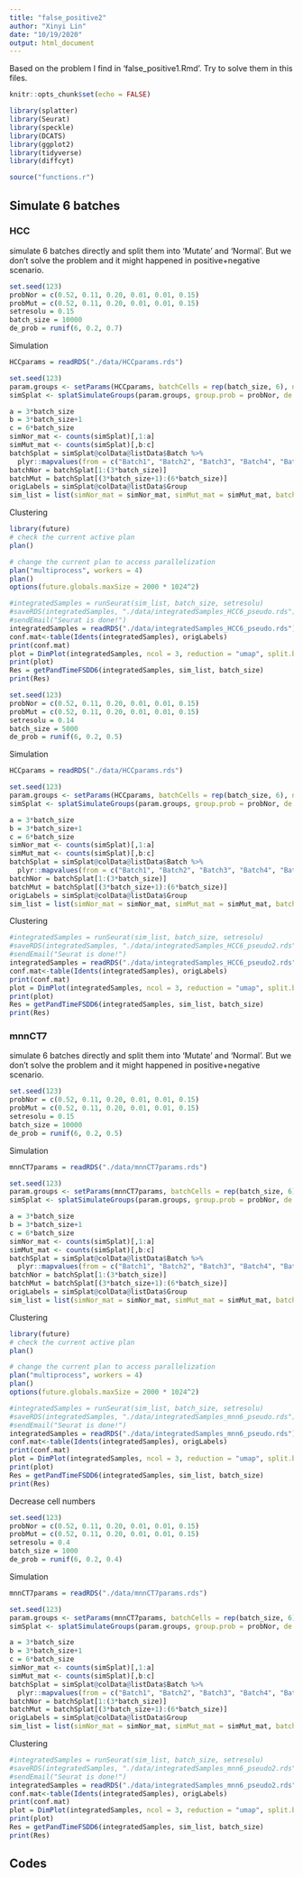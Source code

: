 ```yaml
---
title: "false_positive2"
author: "Xinyi Lin"
date: "10/19/2020"
output: html_document
---
```


Based on the problem I find in 'false_positive1.Rmd'. Try to solve them in this files.

```r
knitr::opts_chunk$set(echo = FALSE)
```

```r
library(splatter)
library(Seurat)
library(speckle)
library(DCATS)
library(ggplot2)
library(tidyverse)
library(diffcyt)
```

```r
source("functions.r")
```

## Simulate 6 batches

### HCC

simulate 6 batches directly and split them into 'Mutate' and 'Normal'. But we don't solve the problem and it might happened in positive+negative scenario.

```r
set.seed(123)
probNor = c(0.52, 0.11, 0.20, 0.01, 0.01, 0.15)
probMut = c(0.52, 0.11, 0.20, 0.01, 0.01, 0.15)
setresolu = 0.15
batch_size = 10000
de_prob = runif(6, 0.2, 0.7)
```

Simulation

```r
HCCparams = readRDS("./data/HCCparams.rds")

set.seed(123)
param.groups <- setParams(HCCparams, batchCells = rep(batch_size, 6), nGenes = 1000)
simSplat <- splatSimulateGroups(param.groups, group.prob = probNor, de.prob = de_prob, verbose = FALSE)

a = 3*batch_size
b = 3*batch_size+1
c = 6*batch_size
simNor_mat <- counts(simSplat)[,1:a]
simMut_mat <- counts(simSplat)[,b:c]
batchSplat = simSplat@colData@listData$Batch %>% 
  plyr::mapvalues(from = c("Batch1", "Batch2", "Batch3", "Batch4", "Batch5", "Batch6"), to = c("Nor1", "Nor2", "Nor3", "Mut1", "Mut2", "Mut3"))
batchNor = batchSplat[1:(3*batch_size)]
batchMut = batchSplat[(3*batch_size+1):(6*batch_size)]
origLabels = simSplat@colData@listData$Group
sim_list = list(simNor_mat = simNor_mat, simMut_mat = simMut_mat, batchNor = batchNor, batchMut = batchMut, origLabels = origLabels)
```

Clustering

```r
library(future)
# check the current active plan
plan()
```

```r
# change the current plan to access parallelization
plan("multiprocess", workers = 4)
plan()
options(future.globals.maxSize = 2000 * 1024^2)
```

```r
#integratedSamples = runSeurat(sim_list, batch_size, setresolu)
#saveRDS(integratedSamples, "./data/integratedSamples_HCC6_pseudo.rds")
#sendEmail("Seurat is done!")
integratedSamples = readRDS("./data/integratedSamples_HCC6_pseudo.rds")
conf.mat<-table(Idents(integratedSamples), origLabels)
print(conf.mat)
plot = DimPlot(integratedSamples, ncol = 3, reduction = "umap", split.by = "batch") + ggtitle("Cluster Results of Different Clusters in Different Samples")
print(plot)
Res = getPandTimeFSDD6(integratedSamples, sim_list, batch_size)
print(Res)
```

```r
set.seed(123)
probNor = c(0.52, 0.11, 0.20, 0.01, 0.01, 0.15)
probMut = c(0.52, 0.11, 0.20, 0.01, 0.01, 0.15)
setresolu = 0.14
batch_size = 5000
de_prob = runif(6, 0.2, 0.5)
```

Simulation

```r
HCCparams = readRDS("./data/HCCparams.rds")

set.seed(123)
param.groups <- setParams(HCCparams, batchCells = rep(batch_size, 6), nGenes = 1000)
simSplat <- splatSimulateGroups(param.groups, group.prob = probNor, de.prob = de_prob, verbose = FALSE)

a = 3*batch_size
b = 3*batch_size+1
c = 6*batch_size
simNor_mat <- counts(simSplat)[,1:a]
simMut_mat <- counts(simSplat)[,b:c]
batchSplat = simSplat@colData@listData$Batch %>% 
  plyr::mapvalues(from = c("Batch1", "Batch2", "Batch3", "Batch4", "Batch5", "Batch6"), to = c("Nor1", "Nor2", "Nor3", "Mut1", "Mut2", "Mut3"))
batchNor = batchSplat[1:(3*batch_size)]
batchMut = batchSplat[(3*batch_size+1):(6*batch_size)]
origLabels = simSplat@colData@listData$Group
sim_list = list(simNor_mat = simNor_mat, simMut_mat = simMut_mat, batchNor = batchNor, batchMut = batchMut, origLabels = origLabels)
```

Clustering

```r
#integratedSamples = runSeurat(sim_list, batch_size, setresolu)
#saveRDS(integratedSamples, "./data/integratedSamples_HCC6_pseudo2.rds")
#sendEmail("Seurat is done!")
integratedSamples = readRDS("./data/integratedSamples_HCC6_pseudo2.rds")
conf.mat<-table(Idents(integratedSamples), origLabels)
print(conf.mat)
plot = DimPlot(integratedSamples, ncol = 3, reduction = "umap", split.by = "batch") + ggtitle("Cluster Results of Different Clusters in Different Samples")
print(plot)
Res = getPandTimeFSDD6(integratedSamples, sim_list, batch_size)
print(Res)
```

### mnnCT7

simulate 6 batches directly and split them into 'Mutate' and 'Normal'. But we don't solve the problem and it might happened in positive+negative scenario.

```r
set.seed(123)
probNor = c(0.52, 0.11, 0.20, 0.01, 0.01, 0.15)
probMut = c(0.52, 0.11, 0.20, 0.01, 0.01, 0.15)
setresolu = 0.15
batch_size = 10000
de_prob = runif(6, 0.2, 0.5)
```

Simulation

```r
mnnCT7params = readRDS("./data/mnnCT7params.rds")

set.seed(123)
param.groups <- setParams(mnnCT7params, batchCells = rep(batch_size, 6), nGenes = 1000)
simSplat <- splatSimulateGroups(param.groups, group.prob = probNor, de.prob = de_prob, verbose = FALSE)

a = 3*batch_size
b = 3*batch_size+1
c = 6*batch_size
simNor_mat <- counts(simSplat)[,1:a]
simMut_mat <- counts(simSplat)[,b:c]
batchSplat = simSplat@colData@listData$Batch %>% 
  plyr::mapvalues(from = c("Batch1", "Batch2", "Batch3", "Batch4", "Batch5", "Batch6"), to = c("Nor1", "Nor2", "Nor3", "Mut1", "Mut2", "Mut3"))
batchNor = batchSplat[1:(3*batch_size)]
batchMut = batchSplat[(3*batch_size+1):(6*batch_size)]
origLabels = simSplat@colData@listData$Group
sim_list = list(simNor_mat = simNor_mat, simMut_mat = simMut_mat, batchNor = batchNor, batchMut = batchMut, origLabels = origLabels)
```

Clustering

```r
library(future)
# check the current active plan
plan()
```

```r
# change the current plan to access parallelization
plan("multiprocess", workers = 4)
plan()
options(future.globals.maxSize = 2000 * 1024^2)
```

```r
#integratedSamples = runSeurat(sim_list, batch_size, setresolu)
#saveRDS(integratedSamples, "./data/integratedSamples_mnn6_pseudo.rds")
#sendEmail("Seurat is done!")
integratedSamples = readRDS("./data/integratedSamples_mnn6_pseudo.rds")
conf.mat<-table(Idents(integratedSamples), origLabels)
print(conf.mat)
plot = DimPlot(integratedSamples, ncol = 3, reduction = "umap", split.by = "batch") + ggtitle("Cluster Results of Different Clusters in Different Samples")
print(plot)
Res = getPandTimeFSDD6(integratedSamples, sim_list, batch_size)
print(Res)
```

Decrease cell numbers

```r
set.seed(123)
probNor = c(0.52, 0.11, 0.20, 0.01, 0.01, 0.15)
probMut = c(0.52, 0.11, 0.20, 0.01, 0.01, 0.15)
setresolu = 0.4
batch_size = 1000
de_prob = runif(6, 0.2, 0.4)
```

Simulation

```r
mnnCT7params = readRDS("./data/mnnCT7params.rds")

set.seed(123)
param.groups <- setParams(mnnCT7params, batchCells = rep(batch_size, 6), nGenes = 1000)
simSplat <- splatSimulateGroups(param.groups, group.prob = probNor, de.prob = de_prob, verbose = FALSE)

a = 3*batch_size
b = 3*batch_size+1
c = 6*batch_size
simNor_mat <- counts(simSplat)[,1:a]
simMut_mat <- counts(simSplat)[,b:c]
batchSplat = simSplat@colData@listData$Batch %>% 
  plyr::mapvalues(from = c("Batch1", "Batch2", "Batch3", "Batch4", "Batch5", "Batch6"), to = c("Nor1", "Nor2", "Nor3", "Mut1", "Mut2", "Mut3"))
batchNor = batchSplat[1:(3*batch_size)]
batchMut = batchSplat[(3*batch_size+1):(6*batch_size)]
origLabels = simSplat@colData@listData$Group
sim_list = list(simNor_mat = simNor_mat, simMut_mat = simMut_mat, batchNor = batchNor, batchMut = batchMut, origLabels = origLabels)
```

Clustering

```r
#integratedSamples = runSeurat(sim_list, batch_size, setresolu)
#saveRDS(integratedSamples, "./data/integratedSamples_mnn6_pseudo2.rds")
#sendEmail("Seurat is done!")
integratedSamples = readRDS("./data/integratedSamples_mnn6_pseudo2.rds")
conf.mat<-table(Idents(integratedSamples), origLabels)
print(conf.mat)
plot = DimPlot(integratedSamples, ncol = 3, reduction = "umap", split.by = "batch") + ggtitle("Cluster Results of Different Clusters in Different Samples")
print(plot)
Res = getPandTimeFSDD6(integratedSamples, sim_list, batch_size)
print(Res)
```

## Codes

```r
```